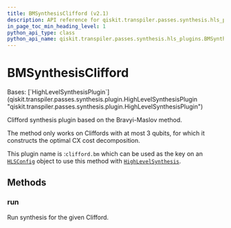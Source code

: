 ```yaml
---
title: BMSynthesisClifford (v2.1)
description: API reference for qiskit.transpiler.passes.synthesis.hls_plugins.BMSynthesisClifford in qiskit v2.1
in_page_toc_min_heading_level: 1
python_api_type: class
python_api_name: qiskit.transpiler.passes.synthesis.hls_plugins.BMSynthesisClifford
---
```


# BMSynthesisClifford

<Class id="qiskit.transpiler.passes.synthesis.hls_plugins.BMSynthesisClifford" isDedicatedPage={true} github="https://github.com/Qiskit/qiskit/tree/stable/2.1/qiskit/transpiler/passes/synthesis/hls_plugins.py#L618-L638" signature="qiskit.transpiler.passes.synthesis.hls_plugins.BMSynthesisClifford" modifiers="class">
  Bases: [`HighLevelSynthesisPlugin`](qiskit.transpiler.passes.synthesis.plugin.HighLevelSynthesisPlugin "qiskit.transpiler.passes.synthesis.plugin.HighLevelSynthesisPlugin")

  Clifford synthesis plugin based on the Bravyi-Maslov method.

  The method only works on Cliffords with at most 3 qubits, for which it constructs the optimal CX cost decomposition.

  This plugin name is :`clifford.bm` which can be used as the key on an [`HLSConfig`](qiskit.transpiler.passes.HLSConfig "qiskit.transpiler.passes.HLSConfig") object to use this method with [`HighLevelSynthesis`](qiskit.transpiler.passes.HighLevelSynthesis "qiskit.transpiler.passes.HighLevelSynthesis").

  ## Methods

  ### run

  <Function id="qiskit.transpiler.passes.synthesis.hls_plugins.BMSynthesisClifford.run" github="https://github.com/Qiskit/qiskit/tree/stable/2.1/qiskit/transpiler/passes/synthesis/hls_plugins.py#L628-L638" signature="run(high_level_object, coupling_map=None, target=None, qubits=None, **options)">
    Run synthesis for the given Clifford.
  </Function>
</Class>


